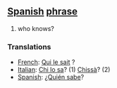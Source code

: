 == [[Spanish]] [[phrase]] ==
# who knows?

=== Translations ===
*[[French]]: [[Qui le sait]] ?
*[[Italian]]: [[Chi lo sa]]? (1) [[Chissà]]? (2)
*[[Spanish]]: [[¿Quién sabe]]?